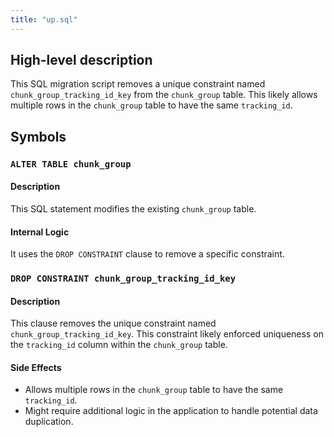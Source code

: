 ```yaml
---
title: "up.sql"
---
```


## High-level description
This SQL migration script removes a unique constraint named `chunk_group_tracking_id_key` from the `chunk_group` table. This likely allows multiple rows in the `chunk_group` table to have the same `tracking_id`.

## Symbols

### `ALTER TABLE chunk_group`
#### Description
This SQL statement modifies the existing `chunk_group` table.

#### Internal Logic
It uses the `DROP CONSTRAINT` clause to remove a specific constraint.

### `DROP CONSTRAINT chunk_group_tracking_id_key`
#### Description
This clause removes the unique constraint named `chunk_group_tracking_id_key`. This constraint likely enforced uniqueness on the `tracking_id` column within the `chunk_group` table. 

#### Side Effects
- Allows multiple rows in the `chunk_group` table to have the same `tracking_id`.
- Might require additional logic in the application to handle potential data duplication. 
